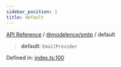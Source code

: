 ```yaml
---
sidebar_position: 1
title: default
---
```


[API Reference](/api-reference/@modelence/smtp/variables/../../../index) / [@modelence/smtp](/api-reference/@modelence/smtp/variables/../index) / default

> **default**: `EmailProvider`

Defined in: [index.ts:100](https://github.com/modelence/modelence/blob/b76bfde8ca036f6681de1ab2886a5a8ccf43aff5/packages/smtp/src/index.ts#L100)

